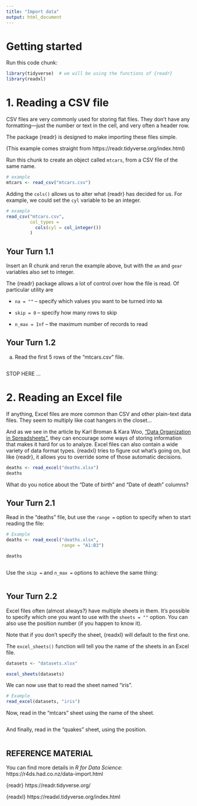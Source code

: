 ```yaml
---
title: "Import data"
output: html_document
---
```


<!-- This file by Martin Monkman is licensed under a Creative Commons Attribution 4.0 International License. 
Some of it comes straight from Hadley Wickham & Garrett Grolemund's book _R for Data Science_, found online here: https://r4ds.had.co.nz/
It uses great swaths of content from the tidyverse reference material for {readr} and {readxl}, by RStudio. 
You can find that material here: 
https://readr.tidyverse.org/index.html 
https://readxl.tidyverse.org/index.html
-->


# Getting started

Run this code chunk:

```r
library(tidyverse)  # we will be using the functions of {readr}
library(readxl)
```



# 1. Reading a CSV file

CSV files are very commonly used for storing flat files. They don't have any formatting—just the number or text in the cell, and very often a header row.

The package {readr} is designed to make importing these files simple.


(This example comes straight from https://readr.tidyverse.org/index.html)

Run this chunk to create an object called `mtcars`, from a CSV file of the same name.

```r
# example
mtcars <- read_csv("mtcars.csv")

```

Adding the `cols()` allows us to alter what {readr} has decided for us. For example, we could set the `cyl` variable to be an integer.

```r
# example
read_csv("mtcars.csv", 
         col_types = 
           cols(cyl = col_integer())
         )

```


## Your Turn 1.1

Insert an R chunk and rerun the example above, but with the `am` and `gear` variables also set to integer.





The {readr} package allows a lot of control over how the file is read. Of particular utility are 

* `na = ""` -- specify which values you want to be turned into `NA`

* `skip = 0` -- specify how many rows to skip 

* `n_max = Inf` -- the maximum number of records to read


## Your Turn 1.2

a. Read the first 5 rows of the "mtcars.csv" file.

```r


```




STOP HERE ...


# 2. Reading an Excel file

If anything, Excel files are more common than CSV and other plain-text data files. They seem to multiply like coat hangers in the closet...

And as we see in the article by Karl Broman & Kara Woo, ["Data Organization in Spreadsheets"](https://www.tandfonline.com/doi/full/10.1080/00031305.2017.1375989), they can encourage some ways of storing information that makes it hard for us to analyze. Excel files can also contain a wide variety of data format types. {readxl} tries to figure out what's going on, but like {readr}, it allows you to override some of those automatic decisions.


```r
deaths <- read_excel("deaths.xlsx")
deaths
```

What do you notice about the "Date of birth" and "Date of death" columns?


## Your Turn 2.1

Read in the "deaths" file, but use the `range = ` option to specify when to start reading the file:


```r
# Example
deaths <- read_excel("deaths.xlsx", 
                     range = "A1:B3")

deaths



```


Use the `skip =` and `n_max =` options to achieve the same thing:

```r



```


## Your Turn 2.2

Excel files often (almost always?) have multiple sheets in them. It's possible to specify which one you want to use with the `sheets = ""` option. You can also use the position number (if you happen to know it). 

Note that if you don't specify the sheet, {readxl} will default to the first one.

The `excel_sheets()` function will tell you the name of the sheets in an Excel file.

```r
datasets <- "datasets.xlsx"

excel_sheets(datasets)

```

We can now use that to read the sheet named "iris".

```r

# Example
read_excel(datasets, "iris")

```

Now, read in the "mtcars" sheet using the name of the sheet.


```r

```

And finally, read in the "quakes" sheet, using the position.

```r

```




## REFERENCE MATERIAL

You can find more details in _R for Data Science_:
https://r4ds.had.co.nz/data-import.html


{readr} 
https://readr.tidyverse.org/

{readxl}
https://readxl.tidyverse.org/index.html



